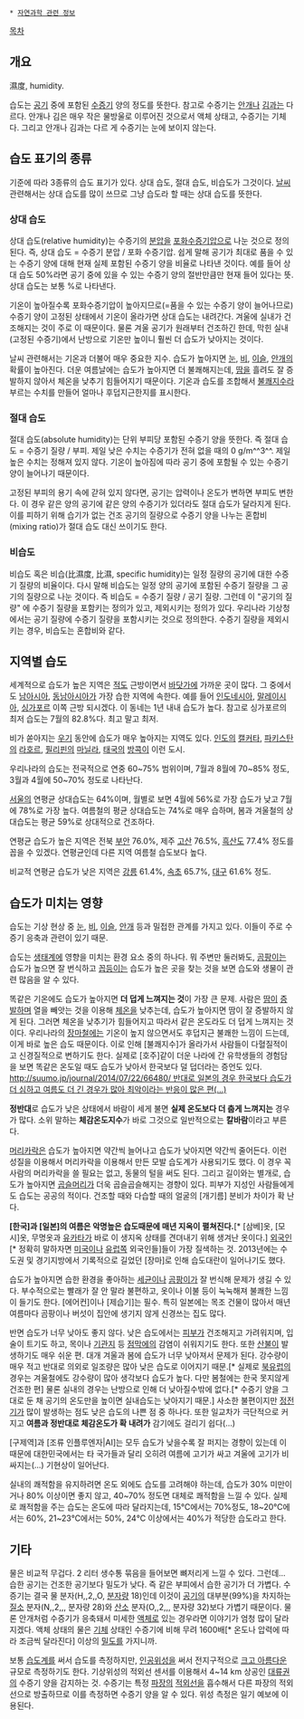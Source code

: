  * [[자연과학 관련 정보]]

[[목차]]
== 개요 ==
濕度, humidity.

습도는 [[공기]] 중에 포함된 [[수증기]] 양의 정도를 뜻한다. 참고로 수증기는 [[안개]]나 [[김]]과는 다르다. 안개나 김은 매우 작은 물방울로 이루어진 것으로서 액체 상태고, 수증기는 기체다. 그리고 안개나 김과는 다르 게 수증기는 눈에 보이지 않는다.

== 습도 표기의 종류 ==
기준에 따라 3종류의 습도 표기가 있다. 상대 습도, 절대 습도, 비습도가 그것이다. [[날씨]] 관련해서는 상대 습도를 많이 쓰므로 그냥 습도라 할 때는 상대 습도를 뜻한다.
=== 상대 습도 ===
상대 습도(relative humidity)는 수증기의 [[분압]]을 [[포화수증기압]]으로 나눈 것으로 정의된다. 즉, 상대 습도 = 수증기 분압 / 포화 수증기압. 쉽게 말해 공기가 최대로 품을 수 있는 수증기 양에 대해 현재 실제 포함된 수증기 양을 비율로 나타낸 것이다. 예를 들어 상대 습도 50%라면 공기 중에 있을 수 있는 수증기 양의 절반만큼만 현재 들어 있다는 뜻. 상대 습도는 보통 %로 나타낸다.

기온이 높아질수록 포화수증기압이 높아지므로(=품을 수 있는 수증기 양이 늘어나므로) 수증기 양이 고정된 상태에서 기온이 올라가면 상대 습도는 내려간다. 겨울에 실내가 건조해지는 것이 주로 이 때문이다. 물론 겨울 공기가 원래부터 건조하긴 한데, 막힌 실내(고정된 수증기)에서 난방으로 기온만 높이니 훨씬 더 습도가 낮아지는 것이다.

날씨 관련해서는 기온과 더불어 매우 중요한 지수. 습도가 높아지면 [[눈]], [[비]], [[이슬]], [[안개]]의 확률이 높아진다. 더운 여름날에는 습도가 높아지면 더 불쾌해지는데, [[땀]]을 흘려도 잘 증발하지 않아서 체온을 낮추기 힘들어지기 때문이다. 기온과 습도를 조합해서 [[불쾌지수]]라 부르는 수치를 만들어 얼마나 후덥지근한지를 표시한다.
===  절대 습도 ===
절대 습도(absolute humidity)는 단위 부피당 포함된 수증기 양을 뜻한다. 즉 절대 습도 = 수증기 질량 / 부피. 제일 낮은 수치는 수증기가 전혀 없을 때의 0 g/m^^3^^. 제일 높은 수치는 정해져 있지 않다. 기온이 높아짐에 따라 공기 중에 포함될 수 있는 수증기 양이 늘어나기 때문이다.

고정된 부피의 용기 속에 갇혀 있지 않다면, 공기는 압력이나 온도가 변하면 부피도 변한다. 이 경우 같은 양의 공기에 같은 양의 수증기가 있더라도 절대 습도가 달라지게 된다. 이를 피하기 위해 습기가 없는 건조 공기의 질량으로 수증기 양을 나누는 혼합비(mixing ratio)가 절대 습도 대신 쓰이기도 한다.
=== 비습도 ===
비습도 혹은 비습(比濕度, 比濕, specific humidity)는 일정 질량의 공기에 대한 수증기 질량의 비율이다. 다시 말해 비습도는 일정 양의 공기에 포함된 수증기 질량을 그 공기의 질량으로 나눈 것이다. 즉 비습도 = 수증기 질량 / 공기 질량. 그런데 이 "공기의 질량" 에 수증기 질량을 포함키는 정의가 있고, 제외시키는 정의가 있다. 우리나라 기상청에서는 공기 질량에 수증기 질량을 포함시키는 것으로 정의한다. 수증기 질량을 제외시키는 경우, 비습도는 혼합비와 같다.

== 지역별 습도 ==
세계적으로 습도가 높은 지역은 [[적도]] 근방이면서 [[바닷가]]에 가까운 곳이 많다. 그 중에서도 [[남아시아]], [[동남아시아]]가 가장 습한 지역에 속한다. 예를 들어 [[인도네시아]], [[말레이시아]], [[싱가포르]] 이쪽 근방 되시겠다. 이 동네는 1년 내내 습도가 높다. 참고로 싱가포르의 최저 습도는 7월의 82.8%다. 최고 말고 최저.

비가 쏟아지는 [[우기]] 동안에 습도가 매우 높아지는 지역도 있다. [[인도]]의 [[캘커타]], [[파키스탄]]의 [[라호르]], [[필리핀]]의 [[마닐라]], [[태국]]의 [[방콕]]이 이런 도시.

우리나라의 습도는 전국적으로 연중 60~75% 범위이며, 7월과 8월에 70~85% 정도, 3월과 4월에 50~70% 정도로 나타난다.

[[서울]]의 연평균 상대습도는 64%이며, 월별로 보면 4월에 56%로 가장 습도가 낮고 7월에 78%로 가장 높다. 여름철의 평균 상대습도는 74%로 매우 습하며, 봄과 겨울철의 상대습도는 평균 59%로 상대적으로 건조하다.

연평균 습도가 높은 지역은 전북 [[부안]] 76.0%, 제주 [[고산]] 76.5%, [[흑산도]] 77.4% 정도를 꼽을 수 있겠다. 연평균인데 다른 지역 여름철 습도보다 높다.

비교적 연평균 습도가 낮은 지역은 [[강릉]] 61.4%, [[속초]] 65.7%, [[대구]] 61.6% 정도.

== 습도가 미치는 영향 ==
습도는 기상 현상 중 [[눈]], [[비]], [[이슬]], [[안개]] 등과 밀접한 관계를 가지고 있다. 이들이 주로 수증기 응축과 관련이 있기 때문.

습도는 [[생태계]]에 영향을 미치는 환경 요소 중의 하나다. 뭐 주변만 둘러봐도, [[곰팡이]]는 습도가 높으면 잘 번식하고 [[꼽등이]]는 습도가 높은 곳을 찾는 것을 보면 습도와 생물이 관련 많음을 알 수 있다.

똑같은 기온에도 습도가 높아지면 '''더 덥게 느껴지는 것'''이 가장 큰 문제. 사람은 [[땀]]이 [[증발]]하며 열을 빼앗는 것을 이용해 [[체온]]을 낮추는데, 습도가 높아지면 땀이 잘 증발하지 않게 된다. 그러면 체온을 낮추기가 힘들어지고 따라서 같은 온도라도 더 덥게 느껴지는 것이다. 우리나라의 [[장마철]]에는 기온이 높지 않으면서도 후덥지근 불쾌한 느낌이 드는데, 이게 바로 높은 습도 때문이다. 이로 인해 [불쾌지수]가 올라가서 사람들이 다혈질적이고 신경질적으로 변하기도 한다. 실제로 [호주]같이 더운 나라에 간 유학생들의 경험담을 보면 똑같은 온도일 때도 습도가 낮아서 한국보다 덜 덥더라는 증언도 있다. [[http://suumo.jp/journal/2014/07/22/66480/ 반대로 일본의 경우 한국보다 습도가 더 심하고 여름도 더 긴 경우가 많아 최악이라는 반응이 많은 편(...)]]

'''정반대'''로 습도가 낮은 상태에서 바람이 세게 불면 '''실제 온도보다 더 춥게 느껴지는''' 경우가 많다. 소위 말하는 '''체감온도지수'''가 바로 그것으로 일반적으로는 '''칼바람'''이라고 부른다.

[[머리카락]]은 습도가 높아지면 약간씩 늘어나고 습도가 낮아지면 약간씩 줄어든다. 이런 성질을 이용해서 머리카락을 이용해서 만든 모발 습도계가 사용되기도 했다. 이 경우 꼭 사람의 머리카락을 쓸 필요는 없고, 동물의 털을 써도 된다. 그리고 길이와는 별개로, 습도가 높아지면 [[곱슬머리]]가 더욱 곱슬곱슬해지는 경향이 있다.
피부가 지성인 사람들에게도 습도는 공공의 적이다. 건조할 때와 다습할 때의 얼굴의 [개기름] 분비가 차이가 확 난다. 

'''[한국]과 [일본]의 여름은 악명높은 습도때문에 매년 지옥이 펼쳐진다.'''[* [삼베]옷, [모시]옷, 무명옷과 [[유카타]]가 바로 이 생지옥 상태를 견뎌내기 위해 생겨난 옷이다.] [[외국인]][* 정확히 말하자면 [[미국]]이나 [[유럽]]쪽 외국인들]들이 가장 질색하는 것. 2013년에는 수도권 및 경기지방에서 기록적으로 길었던 [장마]로 인해 습도대란이 일어나기도 했다.

습도가 높아지면 습한 환경을 좋아하는 [[세균]]이나 [[곰팡이]]가 잘 번식해 문제가 생길 수 있다. 부수적으로는 빨래가 잘 안 말라 불편하고, 옷이나 이불 등이 눅눅해져 불쾌한 느낌이 들기도 한다. [에어컨]이나 [제습기]는 필수. 특히 일본에는 목조 건물이 많아서 매년 여름마다 곰팡이나 버섯이 집안에 생기지 않게 신경쓰는 집도 많다.

반면 습도가 너무 낮아도 좋지 않다. 낮은 습도에서는 [[피부]]가 건조해지고 가려워지며, 입술이 트기도 하고, 목이나 [[기관지]] 등 [[점막]]에의 감염이 쉬워지기도 한다. 또한 [[산불]]이 발생하기도 매우 쉬운 편. 대개 겨울과 봄에 습도가 너무 낮아져서 문제가 된다. 강수량이 매우 적고 반대로 의외로 일조량은 많아 낮은 습도로 이어지기 때문.[* 실제로 [[북유럽]]의 경우는 겨울철에도 강수량이 많아 생각보다 습도가 높다. 다만 봄철에는 한국 못지않게 건조한 편] 물론 실내의 경우는 난방으로 인해 더 낮아질수밖에 없다.[* 수증기 양을 그대로 둔 채 공기의 온도만을 높이면 실내습도는 낮아지기 때문.] 사소한 불편이지만 [[정전기]]가 많이 발생하는 점도 낮은 습도의 나쁜 점 중 하나다. 또한 일교차가 극단적으로 커지고 '''여름과 정반대로 체감온도가 확 내려가''' 감기에도 걸리기 쉽다(...)

[구제역]과 [조류 인플루엔자|AI]는 모두 습도가 낮을수록 잘 퍼지는 경향이 있는데 이 때문에 대한민국에서는 타 국가들과 달리 오히려 여름에 고기가 싸고 겨울에 고기가 비싸지는(...) 기현상이 일어난다.

실내의 쾌적함을 유지하려면 온도 외에도 습도를 고려해야 하는데, 습도가 30% 미만이거나 80% 이상이면 좋지 않고, 40~70% 정도면 대체로 쾌적함을 느낄 수 있다. 실제로 쾌적함을 주는 습도는 온도에 따라 달라지는데, 15℃에서는 70%정도, 18~20℃에서는 60%, 21~23℃에서는 50%, 24℃ 이상에서는 40%가 적당한 습도라고 한다.

== 기타 ==
물은 비교적 무겁다. 2 리터 생수통 묶음을 들어보면 뼈저리게 느낄 수 있다. 그런데... 습한 공기는 건조한 공기보다 밀도가 낮다. 즉 같은 부피에서 습한 공기가 더 가볍다. 수증기는 결국 물 분자(H,,2,,O, [[분자량]] 18)인데 이것이 [[공기]]의 대부분(99%)을 차지하는 [[질소]] 분자(N,,2,,, 분자량 28)와 [[산소]] 분자(O,,2,,, 분자량 32)보다 가볍기 때문이다. 물론 안개처럼 수증기가 응축돼서 미세한 [[액체]]로 있는 경우라면 이야기가 엄청 많이 달라지겠다. 액체 상태의 물은 [[기체]] 상태인 수증기에 비해 무려 1600배[* 온도나 압력에 따라 조금씩 달라진다] 이상의 [[밀도]]를 가지니까.

보통 [[습도계]]를 써서 습도를 측정하지만, [[인공위성]]을 써서 전지구적으로 [[크고 아름다운]] 규모로 측정하기도 한다. 기상위성의 적외선 센서를 이용해서 4~14 km 상공인 [[대류권]]의 수증기 양을 감지하는 것. 수증기는 특정 [[파장]]의 [[적외선]]을 흡수해서 다른 파장의 적외선으로 방출하므로 이를 측정하면 수증기 양을 알 수 있다. 위성 측정은 일기 예보에 이용된다.


